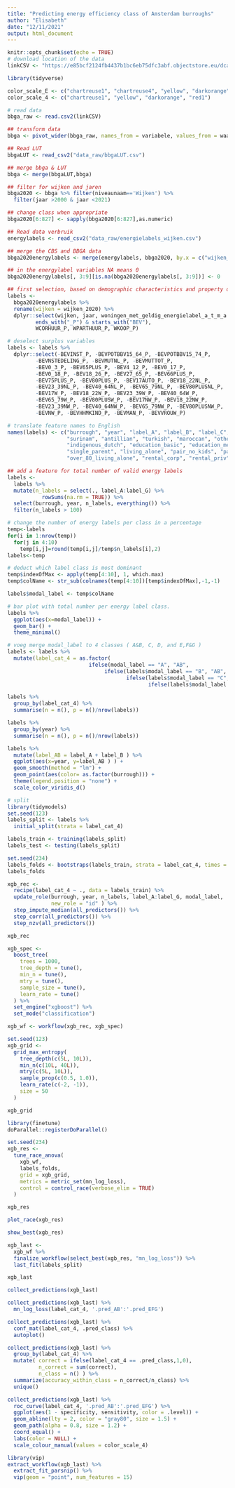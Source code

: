 ```yaml
---
title: "Predicting energy efficiency class of Amsterdam burroughs"
author: "Elisabeth"
date: "12/11/2021"
output: html_document
---
```


```r
knitr::opts_chunk$set(echo = TRUE)
# download location of the data
linkCSV <- "https://e85bcf2124fb4437b1bc6eb75dfc3abf.objectstore.eu/dcatd/adc68b2ed20d42279ebd7a5fa6ef2584"

library(tidyverse)

color_scale_E <- c("chartreuse1", "chartreuse4", "yellow", "darkorange", "red1", "red4", "purple4")
color_scale_4 <- c("chartreuse1", "yellow", "darkorange", "red1")
```

```r
# read data
bbga_raw <- read.csv2(linkCSV)

## transform data
bbga <- pivot_wider(bbga_raw, names_from = variabele, values_from = waarde)

## Read LUT
bbgaLUT <- read_csv2("data_raw/bbgaLUT.csv")

## merge bbga & LUT
bbga <- merge(bbgaLUT,bbga)

## filter for wijken and jaren
bbga2020 <- bbga %>% filter(niveaunaam=='Wijken') %>%
  filter(jaar >2000 & jaar <2021) 

## change class when appropriate
bbga2020[6:827] <- sapply(bbga2020[6:827],as.numeric)

## Read data verbruik
energylabels <- read_csv2("data_raw/energielabels_wijken.csv")

## merge the CBS and BBGA data
bbga2020energylabels <- merge(energylabels, bbga2020, by.x = c("wijken_2020","jaar"), by.y = c("gebiednaam","jaar"))
```

```r
## in the energylabel variables NA means 0
bbga2020energylabels[, 3:9][is.na(bbga2020energylabels[, 3:9])] <- 0

## first selection, based on demographic characteristics and property ownership
labels <-
  bbga2020energylabels %>%
  rename(wijken = wijken_2020) %>%
  dplyr::select(wijken, jaar, woningen_met_geldig_energielabel_a_t_m_a:woningen_met_geldig_energielabel_g, 
         ends_with("_P") & starts_with("BEV"),
         WCORHUUR_P, WPARTHUUR_P, WKOOP_P)

# deselect surplus variables
labels <- labels %>%
  dplyr::select(-BEVINST_P, -BEVPOTBBV15_64_P, -BEVPOTBBV15_74_P,
         -BEVNSTEDELING_P, -BEVMUTNL_P, -BEVMUTTOT_P,
         -BEV0_3_P, -BEV65PLUS_P, -BEV4_12_P, -BEV0_17_P,
         -BEV0_18_P, -BEV18_26_P, -BEV27_65_P, -BEV66PLUS_P, 
         -BEV75PLUS_P, -BEV80PLUS_P, -BEV17AUTO_P, -BEV18_22NL_P,
         -BEV23_39NL_P, -BEV40_64NL_P, -BEV65_79NL_P, -BEV80PLUSNL_P,
         -BEV17W_P, -BEV18_22W_P, -BEV23_39W_P, -BEV40_64W_P,
         -BEV65_79W_P, -BEV80PLUSW_P, -BEV17NW_P, -BEV18_22NW_P, 
         -BEV23_39NW_P, -BEV40_64NW_P, -BEV65_79NW_P, -BEV80PLUSNW_P, 
         -BEVNW_P, -BEVHHMKIND_P, -BEVMAN_P, -BEVVROUW_P)

# translate feature names to English
names(labels) <- c("burrough", "year", "label_A", "label_B", "label_C", "label_D", "label_E", "label_F", "label_G",
                   "surinam", "antillian", "turkish", "maroccan", "other_not_western", "western", 
                   "indigenous_dutch", "education_basic", "education_medior", "education_high",
                   "single_parent", "living_alone", "pair_no_kids", "pair_with_kids", "household_other",
                   "over_80_living_alone", "rental_corp", "rental_priv", "self_owned")

## add a feature for total number of valid energy labels
labels <- 
  labels %>%
  mutate(n_labels = select(., label_A:label_G) %>% 
           rowSums(na.rm = TRUE)) %>%
  select(burrough, year, n_labels, everything()) %>%
  filter(n_labels > 100) 

# change the number of energy labels per class in a percentage
temp<-labels
for(i in 1:nrow(temp))
  for(j in 4:10)
    temp[i,j]=round(temp[i,j]/temp$n_labels[i],2)
labels<-temp

# deduct which label class is most dominant
temp$indexOfMax <- apply(temp[4:10], 1, which.max)
temp$colName <- str_sub(colnames(temp[4:10])[temp$indexOfMax],-1,-1)

labels$modal_label <- temp$colName
```


```r
# bar plot with total number per energy label class.
labels %>%
  ggplot(aes(x=modal_label)) +
  geom_bar() +
  theme_minimal()
```

```r
# voeg merge modal_label to 4 classes ( A&B, C, D, and E,F&G )
labels <- labels %>%
  mutate(label_cat_4 = as.factor(
                          ifelse(modal_label == "A", "AB",
                               ifelse(labels$modal_label == "B", "AB",
                                      ifelse(labels$modal_label == "C", "C",
                                             ifelse(labels$modal_label == "D", "D", "EFG"))))))

labels %>%
  group_by(label_cat_4) %>%
  summarise(n = n(), p = n()/nrow(labels))

labels %>%
  group_by(year) %>%
  summarise(n = n(), p = n()/nrow(labels))
```

```r
labels %>%
  mutate(label_AB = label_A + label_B ) %>%
  ggplot(aes(x=year, y=label_AB ) ) +
  geom_smooth(method = "lm") +
  geom_point(aes(color= as.factor(burrough))) +
  theme(legend.position = "none") +
  scale_color_viridis_d()
```

```r
# split 
library(tidymodels)
set.seed(123)
labels_split <- labels %>%
  initial_split(strata = label_cat_4)

labels_train <- training(labels_split)
labels_test <- testing(labels_split)

set.seed(234)
labels_folds <- bootstraps(labels_train, strata = label_cat_4, times = 50)
labels_folds
```

```r
xgb_rec <-
  recipe(label_cat_4 ~ ., data = labels_train) %>%
  update_role(burrough, year, n_labels, label_A:label_G, modal_label,
              new_role = "id" ) %>%
  step_impute_median(all_predictors()) %>%
  step_corr(all_predictors()) %>%
  step_nzv(all_predictors())

xgb_rec

xgb_spec <-
  boost_tree(
    trees = 1000,
    tree_depth = tune(),
    min_n = tune(),
    mtry = tune(),
    sample_size = tune(),
    learn_rate = tune()
  ) %>%
  set_engine("xgboost") %>%
  set_mode("classification")

xgb_wf <- workflow(xgb_rec, xgb_spec)

set.seed(123)
xgb_grid <-
  grid_max_entropy(
    tree_depth(c(5L, 10L)),
    min_n(c(10L, 40L)),
    mtry(c(5L, 10L)),
    sample_prop(c(0.5, 1.0)),
    learn_rate(c(-2, -1)),
    size = 50
  )

xgb_grid

library(finetune)
doParallel::registerDoParallel()

set.seed(234)
xgb_res <-
  tune_race_anova(
    xgb_wf,
    labels_folds,
    grid = xgb_grid,
    metrics = metric_set(mn_log_loss),
    control = control_race(verbose_elim = TRUE)
  )

xgb_res

plot_race(xgb_res)
```


```r
show_best(xgb_res)

xgb_last <-
  xgb_wf %>%
  finalize_workflow(select_best(xgb_res, "mn_log_loss")) %>%
  last_fit(labels_split)

xgb_last

collect_predictions(xgb_last) 

collect_predictions(xgb_last) %>%
  mn_log_loss(label_cat_4, '.pred_AB':'.pred_EFG')

collect_predictions(xgb_last) %>%
  conf_mat(label_cat_4, .pred_class) %>%
  autoplot()
```

```r
collect_predictions(xgb_last) %>%
  group_by(label_cat_4) %>%
  mutate( correct = ifelse(label_cat_4 == .pred_class,1,0),
          n_correct = sum(correct),
          n_class = n() ) %>%
  summarize(accuracy_within_class = n_correct/n_class) %>%
  unique()
```
```r
collect_predictions(xgb_last) %>%
  roc_curve(label_cat_4, '.pred_AB':'.pred_EFG') %>%
  ggplot(aes(1 - specificity, sensitivity, color = .level)) +
  geom_abline(lty = 2, color = "gray80", size = 1.5) +
  geom_path(alpha = 0.8, size = 1.2) +
  coord_equal() +
  labs(color = NULL) +
  scale_colour_manual(values = color_scale_4)
```


```r
library(vip)
extract_workflow(xgb_last) %>%
  extract_fit_parsnip() %>%
  vip(geom = "point", num_features = 15)
```